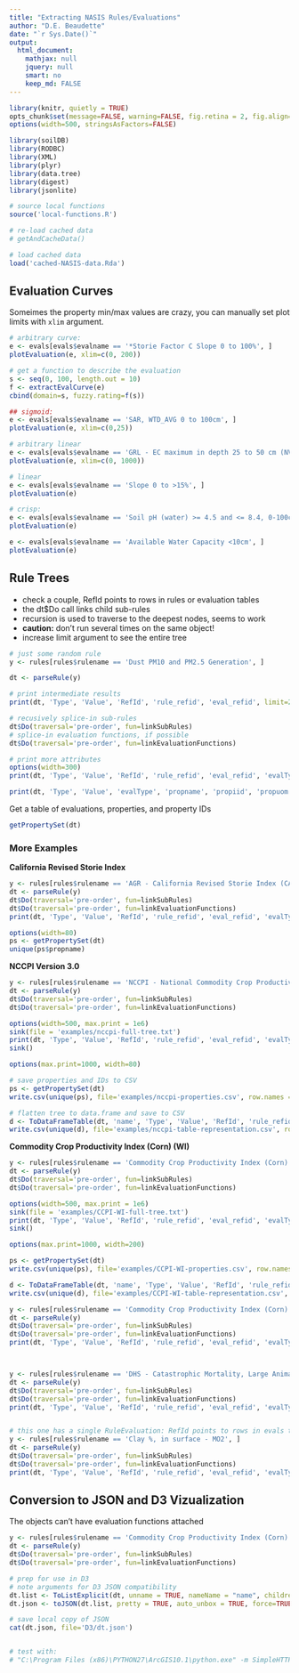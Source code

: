 ```yaml
---
title: "Extracting NASIS Rules/Evaluations"
author: "D.E. Beaudette"
date: "`r Sys.Date()`"
output:
  html_document:
    mathjax: null
    jquery: null
    smart: no
    keep_md: FALSE
---
```


  
```r
library(knitr, quietly = TRUE)
opts_chunk$set(message=FALSE, warning=FALSE, fig.retina = 2, fig.align='center', dev='png', dev.args=list(pointsize=10, antialias='cleartype'), tidy=FALSE)
options(width=500, stringsAsFactors=FALSE)
```



```r
library(soilDB)
library(RODBC)
library(XML)
library(plyr)
library(data.tree)
library(digest)
library(jsonlite)

# source local functions
source('local-functions.R')

# re-load cached data
# getAndCacheData()

# load cached data
load('cached-NASIS-data.Rda')
```


## Evaluation Curves
Someimes the property min/max values are crazy, you can manually set plot limits with `xlim` argument.
```r
# arbitrary curve:
e <- evals[evals$evalname == '*Storie Factor C Slope 0 to 100%', ]
plotEvaluation(e, xlim=c(0, 200))

# get a function to describe the evaluation
s <- seq(0, 100, length.out = 10)
f <- extractEvalCurve(e)
cbind(domain=s, fuzzy.rating=f(s))

## sigmoid:
e <- evals[evals$evalname == 'SAR, WTD_AVG 0 to 100cm', ]
plotEvaluation(e, xlim=c(0,25))

# arbitrary linear
e <- evals[evals$evalname == 'GRL - EC maximum in depth 25 to 50 cm (NV)', ]
plotEvaluation(e, xlim=c(0, 1000))

# linear
e <- evals[evals$evalname == 'Slope 0 to >15%', ]
plotEvaluation(e)

# crisp:
e <- evals[evals$evalname == 'Soil pH (water) >= 4.5 and <= 8.4, 0-100cm', ]
plotEvaluation(e)

e <- evals[evals$evalname == 'Available Water Capacity <10cm', ]
plotEvaluation(e)
```



## Rule Trees
* check a couple, RefId points to rows in rules or evaluation tables
* the dt$Do call links child sub-rules
* recursion is used to traverse to the deepest nodes, seems to work
* **caution:** don't run several times on the same object!
* increase limit argument to see the entire tree

```r
# just some random rule
y <- rules[rules$rulename == 'Dust PM10 and PM2.5 Generation', ]

dt <- parseRule(y)

# print intermediate results
print(dt, 'Type', 'Value', 'RefId', 'rule_refid', 'eval_refid', limit=25)

# recusively splice-in sub-rules
dt$Do(traversal='pre-order', fun=linkSubRules)
# splice-in evaluation functions, if possible
dt$Do(traversal='pre-order', fun=linkEvaluationFunctions)

# print more attributes
options(width=300)
print(dt, 'Type', 'Value', 'RefId', 'rule_refid', 'eval_refid', 'evalType', limit=25)

print(dt, 'Type', 'Value', 'evalType', 'propname', 'propiid', 'propuom', limit=25)
```

Get a table of evaluations, properties, and property IDs
```r
getPropertySet(dt)
```


### More Examples

**California Revised Storie Index**
```r
y <- rules[rules$rulename == 'AGR - California Revised Storie Index (CA)', ]
dt <- parseRule(y)
dt$Do(traversal='pre-order', fun=linkSubRules)
dt$Do(traversal='pre-order', fun=linkEvaluationFunctions)
print(dt, 'Type', 'Value', 'RefId', 'rule_refid', 'eval_refid', 'evalType', limit=25)
```

```r
options(width=80)
ps <- getPropertySet(dt)
unique(ps$propname)
```


**NCCPI Version 3.0**
```r
y <- rules[rules$rulename == 'NCCPI - National Commodity Crop Productivity Index (Ver 3.0)', ]
dt <- parseRule(y)
dt$Do(traversal='pre-order', fun=linkSubRules)
dt$Do(traversal='pre-order', fun=linkEvaluationFunctions)

options(width=500, max.print = 1e6)
sink(file = 'examples/nccpi-full-tree.txt')
print(dt, 'Type', 'Value', 'RefId', 'rule_refid', 'eval_refid', 'evalType', 'propname', 'propiid', limit=NULL)
sink()

options(max.print=1000, width=80)

# save properties and IDs to CSV
ps <- getPropertySet(dt)
write.csv(unique(ps), file='examples/nccpi-properties.csv', row.names = FALSE)

# flatten tree to data.frame and save to CSV
d <- ToDataFrameTable(dt, 'name', 'Type', 'Value', 'RefId', 'rule_refid', 'eval_refid', 'evalType', 'propname', 'propiid')
write.csv(unique(d), file='examples/nccpi-table-representation.csv', row.names = FALSE)
```


**Commodity Crop Productivity Index (Corn) (WI)**
```r
y <- rules[rules$rulename == 'Commodity Crop Productivity Index (Corn) (WI)', ]
dt <- parseRule(y)
dt$Do(traversal='pre-order', fun=linkSubRules)
dt$Do(traversal='pre-order', fun=linkEvaluationFunctions)

options(width=500, max.print = 1e6)
sink(file = 'examples/CCPI-WI-full-tree.txt')
print(dt, 'Type', 'Value', 'RefId', 'rule_refid', 'eval_refid', 'evalType', 'propname', 'propiid', limit=NULL)
sink()

options(max.print=1000, width=200)

ps <- getPropertySet(dt)
write.csv(unique(ps), file='examples/CCPI-WI-properties.csv', row.names = FALSE)

d <- ToDataFrameTable(dt, 'name', 'Type', 'Value', 'RefId', 'rule_refid', 'eval_refid', 'evalType', 'propname', 'propiid')
write.csv(unique(d), file='examples/CCPI-WI-table-representation.csv', row.names = FALSE)

```



```r
y <- rules[rules$rulename == 'Commodity Crop Productivity Index (Corn) (WI)', ]
dt <- parseRule(y)
dt$Do(traversal='pre-order', fun=linkSubRules)
dt$Do(traversal='pre-order', fun=linkEvaluationFunctions)
print(dt, 'Type', 'Value', 'RefId', 'rule_refid', 'eval_refid', 'evalType', limit=25)



y <- rules[rules$rulename == 'DHS - Catastrophic Mortality, Large Animal Disposal, Pit', ]
dt <- parseRule(y)
dt$Do(traversal='pre-order', fun=linkSubRules)
dt$Do(traversal='pre-order', fun=linkEvaluationFunctions)
print(dt, 'Type', 'Value', 'RefId', 'rule_refid', 'eval_refid', 'evalType', limit=25)


# this one has a single RuleEvaluation: RefId points to rows in evals table
y <- rules[rules$rulename == 'Clay %, in surface - MO2', ]
dt <- parseRule(y)
dt$Do(traversal='pre-order', fun=linkSubRules)
dt$Do(traversal='pre-order', fun=linkEvaluationFunctions)
print(dt, 'Type', 'Value', 'RefId', 'rule_refid', 'eval_refid', 'evalType', limit=25)
```

## Conversion to JSON and D3 Vizualization
The objects can't have evaluation functions attached
```r

y <- rules[rules$rulename == 'Commodity Crop Productivity Index (Corn) (WI)', ]
dt <- parseRule(y)
dt$Do(traversal='pre-order', fun=linkSubRules)
dt$Do(traversal='pre-order', fun=linkEvaluationFunctions)

# prep for use in D3
# note arguments for D3 JSON compatibility
dt.list <- ToListExplicit(dt, unname = TRUE, nameName = "name", childrenName = "children")
dt.json <- toJSON(dt.list, pretty = TRUE, auto_unbox = TRUE, force=TRUE)

# save local copy of JSON
cat(dt.json, file='D3/dt.json')


# test with:
# "C:\Program Files (x86)\PYTHON27\ArcGIS10.1\python.exe" -m SimpleHTTPServer

```


